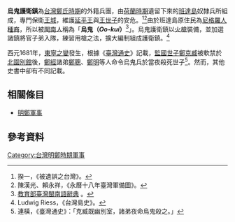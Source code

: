 '''烏鬼護衛鎮'''為[[東寧王朝|台灣鄭氏時期]]的外籍兵團，由[[台灣荷治時期|荷蘭時期]]遺留下來的[[班達島|班達島]]奴隸兵所組成，專門保衛[[安平古堡|王城]]，維護[[延平王|延平王]]與[[世子|王世子]]的安危。<ref>揆一，《被遺誤之台灣》。</ref><ref>陳漢光、賴永祥，《永曆十八年臺灣軍備圖》。</ref>由於班達島原住民為[[黑人|尼格羅人種裔]]，所以被[[閩南人|閩南人]]稱為「'''烏鬼（''Oo-kuí''）'''<ref>[http://twblg.dict.edu.tw/holodict_new/index.html 教育部臺灣閩南語辭典] {{Wayback|url=http://twblg.dict.edu.tw/holodict_new/index.html |date=20130621024208 }}。</ref>」。烏鬼護衛鎮以[[銃|火槍]]裝備，並加選諸鎮將官子弟入隊，練習用槍之法，擴大編制組成護衛鎮。<ref>Ludwig Riess，《台灣島史》。</ref>

西元1681年，[[東寧之變|東寧之變]]發生，根據《[[臺灣通史|臺灣通史]]》記載，[[監國|監國]][[世子|世子]][[鄭克臧|鄭克臧]]被軟禁於[[台南開元寺|北園別館]]後，[[鄭經|鄭經]]諸弟[[鄭聰|鄭聰]]、[[鄭明|鄭明]]等人命令烏鬼兵於當夜殺死世子<ref>連橫，《臺灣通史》：「克臧既幽別室，諸弟夜命烏鬼殺之。」</ref>。然而，其他史書中卻有不同記載。

== 相關條目 ==
*[[明鄭軍事|明鄭軍事]]

== 參考資料 ==
{{reflist}}

{{東寧王朝}}

[[Category:台灣明鄭時期軍事|Category:台灣明鄭時期軍事]]
